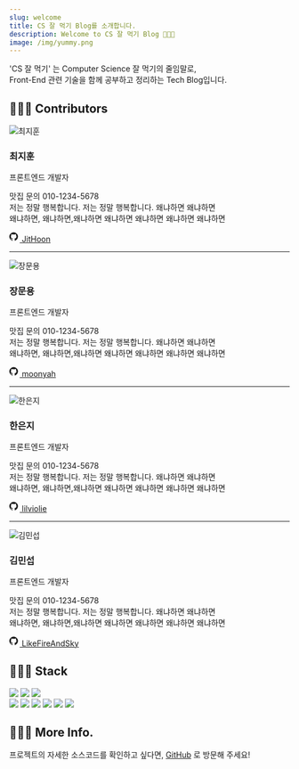```yaml
---
slug: welcome
title: CS 잘 먹기 Blog를 소개합니다.
description: Welcome to CS 잘 먹기 Blog 🧑🏻‍💻
image: /img/yummy.png
---
```


<p id="welcome-desc">
  'CS 잘 먹기' 는 Computer Science 잘 먹기의 줄임말로, <br/>
  Front-End 관련 기술을 함께 공부하고 정리하는 Tech Blog입니다.
</p>

## 🧑🏻‍💻 Contributors

<div class="contributor">
  <div class="contributor-imgbox">
    <img id="contributor-img" src="/img/최지훈.jpeg" alt="최지훈" />
  </div>
  <div class="contributor-contents">
    <h3 class="contributor-name">최지훈</h3>
    <div class="contributor-fe">프론트엔드 개발자</div>
    <p class="contributor-desc">
      맛집 문의 010-1234-5678<br/>
      저는 정말 행복합니다. 저는 정말 행복합니다. 왜냐하면 왜냐하면<br/>
      왜냐하면, 왜냐하면,왜냐하면 왜냐하면 왜냐하면 왜냐하면 왜냐하면 </p>
    <a class="contributor-github" href="https://github.com/JitHoon" target="_blank" rel="noopener" aria-label="GitHub Profile">
      <svg xmlns="http://www.w3.org/2000/svg" width="1.33em" height="1.33em" viewBox="0 -2 24 24" fill="currentColor" class="pr-2"><path d="M10 0a10 10 0 0 0-3.16 19.49c.5.1.68-.22.68-.48l-.01-1.7c-2.78.6-3.37-1.34-3.37-1.34-.46-1.16-1.11-1.47-1.11-1.47-.9-.62.07-.6.07-.6 1 .07 1.53 1.03 1.53 1.03.9 1.52 2.34 1.08 2.91.83.1-.65.35-1.09.63-1.34-2.22-.25-4.55-1.11-4.55-4.94 0-1.1.39-1.99 1.03-2.69a3.6 3.6 0 0 1 .1-2.64s.84-.27 2.75 1.02a9.58 9.58 0 0 1 5 0c1.91-1.3 2.75-1.02 2.75-1.02.55 1.37.2 2.4.1 2.64.64.7 1.03 1.6 1.03 2.69 0 3.84-2.34 4.68-4.57 4.93.36.31.68.92.68 1.85l-.01 2.75c0 .26.18.58.69.48A10 10 0 0 0 10 0"></path></svg>
    JitHoon</a>
  </div>
</div>

---

<div class="contributor">
  <div class="contributor-imgbox">
    <img id="contributor-img" src="/img/최지훈.jpeg" alt="장문용" />
  </div>
  <div class="contributor-contents">
    <h3 class="contributor-name">장문용</h3>
    <div class="contributor-fe">프론트엔드 개발자</div>
    <p class="contributor-desc">
      맛집 문의 010-1234-5678<br/>
      저는 정말 행복합니다. 저는 정말 행복합니다. 왜냐하면 왜냐하면<br/>
      왜냐하면, 왜냐하면,왜냐하면 왜냐하면 왜냐하면 왜냐하면 왜냐하면 </p>
    <a class="contributor-github" href="https://github.com/moonyah" target="_blank" rel="noopener" aria-label="GitHub Profile">
      <svg xmlns="http://www.w3.org/2000/svg" width="1.33em" height="1.33em" viewBox="0 -2 24 24" fill="currentColor" class="pr-2"><path d="M10 0a10 10 0 0 0-3.16 19.49c.5.1.68-.22.68-.48l-.01-1.7c-2.78.6-3.37-1.34-3.37-1.34-.46-1.16-1.11-1.47-1.11-1.47-.9-.62.07-.6.07-.6 1 .07 1.53 1.03 1.53 1.03.9 1.52 2.34 1.08 2.91.83.1-.65.35-1.09.63-1.34-2.22-.25-4.55-1.11-4.55-4.94 0-1.1.39-1.99 1.03-2.69a3.6 3.6 0 0 1 .1-2.64s.84-.27 2.75 1.02a9.58 9.58 0 0 1 5 0c1.91-1.3 2.75-1.02 2.75-1.02.55 1.37.2 2.4.1 2.64.64.7 1.03 1.6 1.03 2.69 0 3.84-2.34 4.68-4.57 4.93.36.31.68.92.68 1.85l-.01 2.75c0 .26.18.58.69.48A10 10 0 0 0 10 0"></path></svg>
    moonyah</a>
  </div>
</div>

---

<div class="contributor">
  <div class="contributor-imgbox">
    <img id="contributor-img" src="/img/최지훈.jpeg" alt="한은지" />
  </div>
  <div class="contributor-contents">
    <h3 class="contributor-name">한은지</h3>
    <div class="contributor-fe">프론트엔드 개발자</div>
    <p class="contributor-desc">
      맛집 문의 010-1234-5678<br/>
      저는 정말 행복합니다. 저는 정말 행복합니다. 왜냐하면 왜냐하면<br/>
      왜냐하면, 왜냐하면,왜냐하면 왜냐하면 왜냐하면 왜냐하면 왜냐하면 </p>
    <a class="contributor-github" href="https://github.com/lilviolie" target="_blank" rel="noopener" aria-label="GitHub Profile">
      <svg xmlns="http://www.w3.org/2000/svg" width="1.33em" height="1.33em" viewBox="0 -2 24 24" fill="currentColor" class="pr-2"><path d="M10 0a10 10 0 0 0-3.16 19.49c.5.1.68-.22.68-.48l-.01-1.7c-2.78.6-3.37-1.34-3.37-1.34-.46-1.16-1.11-1.47-1.11-1.47-.9-.62.07-.6.07-.6 1 .07 1.53 1.03 1.53 1.03.9 1.52 2.34 1.08 2.91.83.1-.65.35-1.09.63-1.34-2.22-.25-4.55-1.11-4.55-4.94 0-1.1.39-1.99 1.03-2.69a3.6 3.6 0 0 1 .1-2.64s.84-.27 2.75 1.02a9.58 9.58 0 0 1 5 0c1.91-1.3 2.75-1.02 2.75-1.02.55 1.37.2 2.4.1 2.64.64.7 1.03 1.6 1.03 2.69 0 3.84-2.34 4.68-4.57 4.93.36.31.68.92.68 1.85l-.01 2.75c0 .26.18.58.69.48A10 10 0 0 0 10 0"></path></svg>
    lilviolie</a>
  </div>
</div>

---

<div class="contributor">
  <div class="contributor-imgbox">
    <img id="contributor-img" src="/img/김민섭.jpeg" alt="김민섭" />
  </div>
  <div class="contributor-contents">
    <h3 class="contributor-name">김민섭</h3>
    <div class="contributor-fe">프론트엔드 개발자</div>
    <p class="contributor-desc">
      맛집 문의 010-1234-5678<br/>
      저는 정말 행복합니다. 저는 정말 행복합니다. 왜냐하면 왜냐하면<br/>
      왜냐하면, 왜냐하면,왜냐하면 왜냐하면 왜냐하면 왜냐하면 왜냐하면 </p>
    <a class="contributor-github" href="https://github.com/LikeFireAndSky" target="_blank" rel="noopener" aria-label="GitHub Profile">
      <svg xmlns="http://www.w3.org/2000/svg" width="1.33em" height="1.33em" viewBox="0 -2 24 24" fill="currentColor" class="pr-2"><path d="M10 0a10 10 0 0 0-3.16 19.49c.5.1.68-.22.68-.48l-.01-1.7c-2.78.6-3.37-1.34-3.37-1.34-.46-1.16-1.11-1.47-1.11-1.47-.9-.62.07-.6.07-.6 1 .07 1.53 1.03 1.53 1.03.9 1.52 2.34 1.08 2.91.83.1-.65.35-1.09.63-1.34-2.22-.25-4.55-1.11-4.55-4.94 0-1.1.39-1.99 1.03-2.69a3.6 3.6 0 0 1 .1-2.64s.84-.27 2.75 1.02a9.58 9.58 0 0 1 5 0c1.91-1.3 2.75-1.02 2.75-1.02.55 1.37.2 2.4.1 2.64.64.7 1.03 1.6 1.03 2.69 0 3.84-2.34 4.68-4.57 4.93.36.31.68.92.68 1.85l-.01 2.75c0 .26.18.58.69.48A10 10 0 0 0 10 0"></path></svg>
    LikeFireAndSky</a>
  </div>
</div>

## 🧑🏻‍💻 Stack

<img src="https://img.shields.io/badge/Docusaurus-3ECC5F?style=for-the-badge&logo=docusaurus&logoColor=black" />
<img src="https://img.shields.io/badge/React-61DAFB?style=for-the-badge&logo=react&logoColor=black" />
<img src="https://img.shields.io/badge/Vercel-181717?style=for-the-badge&logo=vercel&logoColor=white" /><br/>
<img src="https://img.shields.io/badge/visual studio code-007ACC?style=for-the-badge&logo=visual studio&logoColor=white" />
<img src="https://img.shields.io/badge/github-181717?style=for-the-badge&logo=github&logoColor=white" />
<img src="https://img.shields.io/badge/github actions-%232671E5.svg?style=for-the-badge&logo=githubactions&logoColor=white" />
<img src="https://img.shields.io/badge/git-F05032?style=for-the-badge&logo=git&logoColor=white" />
<img src="https://img.shields.io/badge/npm-CB3837?style=for-the-badge&logo=npm&logoColor=white" />
<img src="https://img.shields.io/badge/notion-000000?style=for-the-badge&logo=notion&logoColor=white" />

## 🧑🏻‍💻 More Info.

프로젝트의 자세한 소스코드를 확인하고 싶다면, [GitHub](https://github.com/cs-yum/cs-yum-blog) 로 방문해 주세요!